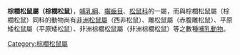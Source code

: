 {{Unreferenced|time=2022-02-18T07:42:23+00:00}}
{{Taxobox 
| color = pink
| name = 棕櫚松鼠屬
|image=Indian_Palm_Squirrel_(Funambulus_palmarum).jpg
| regnum = [[動物界|動物界]] Animalia   
| phylum = [[脊索動物門|脊索動物門]] Chordata   
| classis = [[哺乳綱|哺乳綱]] Mammalia 
| ordo = [[囓齒目|囓齒目]] Rodentia
| familia =[[松鼠科|松鼠科]] Sciuridae 
| genus = '''棕櫚松鼠屬（棕櫚松鼠）''' Funambulus
}}

'''棕櫚松鼠屬（棕櫚松鼠）'''，[[哺乳綱|哺乳綱]]、[[囓齒目|囓齒目]]、[[松鼠科|松鼠科]]的一屬，而與棕櫚松鼠屬（棕櫚松鼠）同科的動物尚有[[非洲松鼠屬|非洲松鼠屬]]（西非松鼠）、雕松鼠屬（赤腹雕松鼠）、平原矮松鼠屬（平原矮松鼠）、非洲棕櫚松鼠屬（非洲棕櫚松鼠）等之數種[[哺乳動物|哺乳動物]]。
[[Category:棕櫚松鼠屬|Category:棕櫚松鼠屬]]